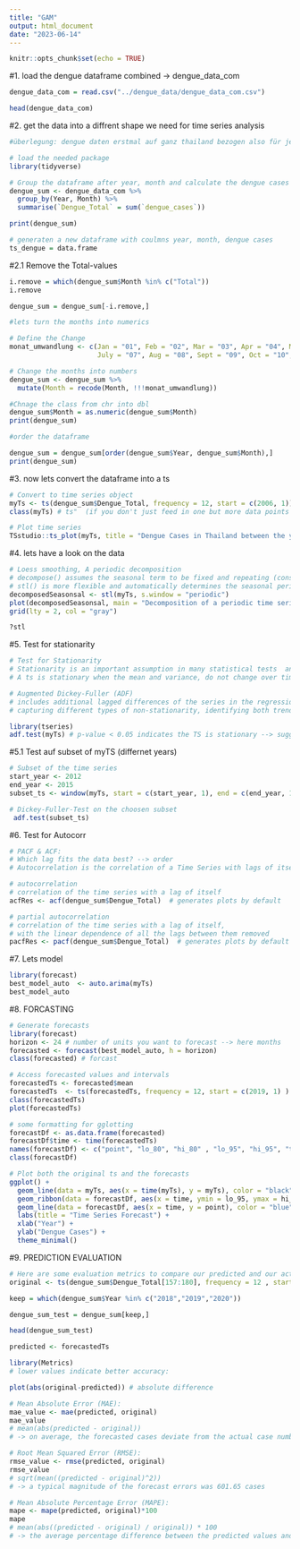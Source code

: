 ```yaml
---
title: "GAM"
output: html_document
date: "2023-06-14"
---
```


```r
knitr::opts_chunk$set(echo = TRUE)
```

#1. load the dengue dataframe combined -> dengue_data_com
```r
dengue_data_com = read.csv("../dengue_data/dengue_data_com.csv")

head(dengue_data_com)

```

#2. get the data into a diffrent shape we need for time series analysis 
```r
#überlegung: dengue daten erstmal auf ganz thailand bezogen also für jeden monat der Jahre 2006-2020 die summer der dengue cases im ganzen land thailand berechnen 

# load the needed package 
library(tidyverse)

# Group the dataframe after year, month and calculate the dengue cases sum 
dengue_sum <- dengue_data_com %>%
  group_by(Year, Month) %>%
  summarise(`Dengue_Total` = sum(`dengue_cases`))

print(dengue_sum)

# generaten a new dataframe with coulmns year, month, dengue cases 
ts_dengue = data.frame 
```

#2.1 Remove the Total-values 
```r
i.remove = which(dengue_sum$Month %in% c("Total"))
i.remove 

dengue_sum = dengue_sum[-i.remove,]

#lets turn the months into numerics 

# Define the Change 
monat_umwandlung <- c(Jan = "01", Feb = "02", Mar = "03", Apr = "04", May = "05", June = "06",
                      July = "07", Aug = "08", Sept = "09", Oct = "10", Nov = "11", Dec = "12")

# Change the months into numbers 
dengue_sum <- dengue_sum %>%
  mutate(Month = recode(Month, !!!monat_umwandlung))

#Chnage the class from chr into dbl 
dengue_sum$Month = as.numeric(dengue_sum$Month)
print(dengue_sum)

#order the dataframe 

dengue_sum = dengue_sum[order(dengue_sum$Year, dengue_sum$Month),]
print(dengue_sum)
```

#3. now lets convert the dataframe into a ts 
```r
# Convert to time series object
myTs <- ts(dengue_sum$Dengue_Total, frequency = 12, start = c(2006, 1))
class(myTs) # ts"  (if you don't just feed in one but more data points per time point e.g. env then it is mts)

# Plot time series
TSstudio::ts_plot(myTs, title = "Dengue Cases in Thailand between the years 2006 - 2020", Xgrid = TRUE)

```

#4. lets have a look on the data 
```r
# Loess smoothing, A periodic decomposition
# decompose() assumes the seasonal term to be fixed and repeating (constant throughout the entire time series)
# stl() is more flexible and automatically determines the seasonal period from the data
decomposedSeasonsal <- stl(myTs, s.window = "periodic")
plot(decomposedSeasonsal, main = "Decomposition of a periodic time series", xaxt = "n")
grid(lty = 2, col = "gray")

?stl
```
#5. Test for stationarity 
```r
# Test for Stationarity
# Stationarity is an important assumption in many statistical tests  and ts analysis models. 
# A ts is stationary when the mean and variance, do not change over time. 

# Augmented Dickey-Fuller (ADF)
# includes additional lagged differences of the series in the regression equation, 
# capturing different types of non-stationarity, identifying both trend and autoregressive components

library(tseries)
adf.test(myTs) # p-value < 0.05 indicates the TS is stationary --> suggests it is stationary !!!
```

#5.1 Test auf subset of myTS (differnet years) 
```r
# Subset of the time series 
start_year <- 2012
end_year <- 2015
subset_ts <- window(myTs, start = c(start_year, 1), end = c(end_year, 12))

# Dickey-Fuller-Test on the choosen subset 
 adf.test(subset_ts)
```
#6. Test for Autocorr 
```r
# PACF & ACF: 
# Which lag fits the data best? --> order
# Autocorrelation is the correlation of a Time Series with lags of itself

# autocorrelation
# correlation of the time series with a lag of itself
acfRes <- acf(dengue_sum$Dengue_Total)  # generates plots by default

# partial autocorrelation
# correlation of the time series with a lag of itself, 
# with the linear dependence of all the lags between them removed
pacfRes <- pacf(dengue_sum$Dengue_Total)  # generates plots by default
```

#7. Lets model 
```r
library(forecast)
best_model_auto  <- auto.arima(myTs)
best_model_auto
```

#8. FORCASTING
```r
# Generate forecasts
library(forecast)
horizon <- 24 # number of units you want to forecast --> here months 
forecasted <- forecast(best_model_auto, h = horizon)
class(forecasted) # forcast

# Access forecasted values and intervals
forecastedTs <- forecasted$mean
forecastedTs  <- ts(forecastedTs, frequency = 12, start = c(2019, 1) )
class(forecastedTs) 
plot(forecastedTs)

# some formatting for gglotting
forecastDf <- as.data.frame(forecasted)
forecastDf$time <- time(forecastedTs)
names(forecastDf) <- c("point", "lo_80", "hi_80" , "lo_95", "hi_95", "time")
class(forecastDf)

# Plot both the original ts and the forecasts
ggplot() +
  geom_line(data = myTs, aes(x = time(myTs), y = myTs), color = "black") +
  geom_ribbon(data = forecastDf, aes(x = time, ymin = lo_95, ymax = hi_95), fill = "gray80") +
  geom_line(data = forecastDf, aes(x = time, y = point), color = "blue") +
  labs(title = "Time Series Forecast") +
  xlab("Year") +
  ylab("Dengue Cases") +
  theme_minimal()
```

#9. PREDICTION EVALUATION
```r
# Here are some evaluation metrics to compare our predicted and our actual data
original <- ts(dengue_sum$Dengue_Total[157:180], frequency = 12 , start = c(2018,1) ) # create an object containing the original ts of 2018 - 2020

keep = which(dengue_sum$Year %in% c("2018","2019","2020"))

dengue_sum_test = dengue_sum[keep,]

head(dengue_sum_test)

predicted <- forecastedTs

library(Metrics)
# lower values indicate better accuracy:

plot(abs(original-predicted)) # absolute difference

# Mean Absolute Error (MAE):
mae_value <- mae(predicted, original)
mae_value
# mean(abs(predicted - original))
# -> on average, the forecasted cases deviate from the actual case number by approximately 524.74 cases

# Root Mean Squared Error (RMSE):
rmse_value <- rmse(predicted, original)
rmse_value
# sqrt(mean((predicted - original)^2))
# -> a typical magnitude of the forecast errors was 601.65 cases

# Mean Absolute Percentage Error (MAPE):
mape <- mape(predicted, original)*100
mape
# mean(abs((predicted - original) / original)) * 100
# -> the average percentage difference between the predicted values and the actual values was 7.8%


```


